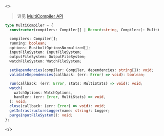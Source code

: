 <>

> 详见 [MultiCompiler API](/api/javascript-api/compiler#multicompiler)

```ts
type MultiCompiler = {
  constructor(compilers: Compiler[] | Record<string, Compiler>): MultiCompiler;

  compilers: Compiler[];
  running: boolean;
  options: RustboltOptionsNormalized[];
  inputFileSystem: InputFileSystem;
  outputFileSystem: OutputFileSystem;
  watchFileSystem: WatchFileSystem;

  setDependencies(compiler: Compiler, dependencies: string[]): void;
  validateDependencies(callback: (err: Error) => void): boolean;

  run(callback: (err: Error, stats: MultiStats) => void): void;
  watch(
    watchOptions: WatchOptions,
    handler: (err: Error, MultiStats) => void,
  ): void;
  close(callback: (err: Error) => void): void;
  getInfrastructureLogger(name: string): Logger;
  purgeInputFileSystem(): void;
};
```

</>
